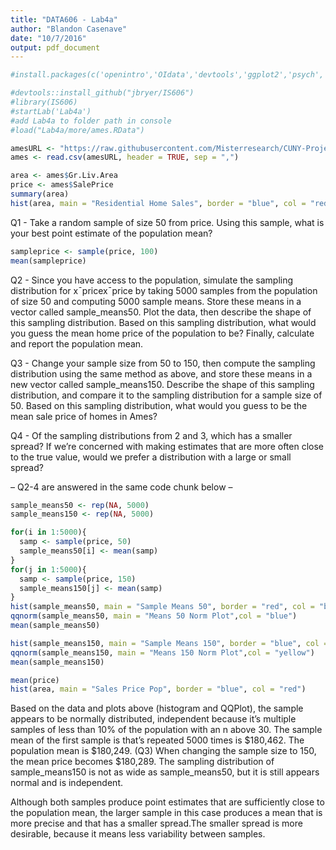 ```yaml
---
title: "DATA606 - Lab4a"
author: "Blandon Casenave"
date: "10/7/2016"
output: pdf_document
---
```


```r
#install.packages(c('openintro','OIdata','devtools','ggplot2','psych','reshape2','knitr','markdown','shiny'))

#devtools::install_github("jbryer/IS606")
#library(IS606)
#startLab('Lab4a')
#add Lab4a to folder path in console
#load("Lab4a/more/ames.RData")
```
```r
amesURL <- "https://raw.githubusercontent.com/Misterresearch/CUNY-Projects/master/ames2000_NAfix.csv"
ames <- read.csv(amesURL, header = TRUE, sep = ",")
```


```r
area <- ames$Gr.Liv.Area
price <- ames$SalePrice
summary(area)
hist(area, main = "Residential Home Sales", border = "blue", col = "red")
```

Q1 - Take a random sample of size 50 from price. Using this sample, what is your best point estimate of the population mean?

```r
sampleprice <- sample(price, 100)
mean(sampleprice)
```

Q2 - Since you have access to the population, simulate the sampling distribution for x¯pricex¯price by taking 5000 samples from the population of size 50 and computing 5000 sample means. Store these means in a vector called sample_means50. Plot the data, then describe the shape of this sampling distribution. Based on this sampling distribution, what would you guess the mean home price of the population to be? Finally, calculate and report the population mean.

Q3 - Change your sample size from 50 to 150, then compute the sampling distribution using the same method as above, and store these means in a new vector called sample_means150. Describe the shape of this sampling distribution, and compare it to the sampling distribution for a sample size of 50. Based on this sampling distribution, what would you guess to be the mean sale price of homes in Ames?

Q4 - Of the sampling distributions from 2 and 3, which has a smaller spread? If we’re concerned with making estimates that are more often close to the true value, would we prefer a distribution with a large or small spread?

-- Q2-4 are answered in the same code chunk below --

```r
sample_means50 <- rep(NA, 5000)
sample_means150 <- rep(NA, 5000)

for(i in 1:5000){
  samp <- sample(price, 50)
  sample_means50[i] <- mean(samp)
}
for(j in 1:5000){
  samp <- sample(price, 150)
  sample_means150[j] <- mean(samp)
}
hist(sample_means50, main = "Sample Means 50", border = "red", col = "blue")
qqnorm(sample_means50, main = "Means 50 Norm Plot",col = "blue")
mean(sample_means50)

hist(sample_means150, main = "Sample Means 150", border = "blue", col = "grey")
qqnorm(sample_means150, main = "Means 150 Norm Plot",col = "yellow")
mean(sample_means150)

mean(price)
hist(area, main = "Sales Price Pop", border = "blue", col = "red")
```

Based on the data and plots above (histogram and QQPlot), the sample appears to be normally distributed, independent because it's multiple samples of less than 10% of the population with an n above 30. The sample mean of the first sample is that's repeated 5000 times is $180,462. The population mean is $180,249. (Q3) When changing the sample size to 150, the mean price becomes $180,289.  The sampling distribution of sample_means150 is not as wide as sample_means50, but it is still appears normal and is independent. 

Although both samples produce point estimates that are sufficiently close to the population mean, the larger sample in this case produces a mean that is more precise and that has a smaller spread.The smaller spread is more desirable, because it means less variability between samples. 